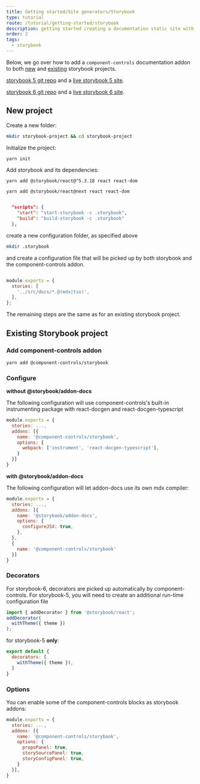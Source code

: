 ```yaml
---
title: Getting started/Site generators/Storybook
type: tutorial
route: /tutorial/getting-started/storybook
description: getting started creating a documentation static site with storybook and component-controls
order: 2
tags:
  - storybook
---
```


Below, we go over how to add a `component-controls` documentation addon to both [new](#new-project) and [existing](#existing-storybook-project) storybook projects.

[storybook 5 git repo](https://github.com/atanasster/storybook-5-controls-starter) and a [live storybook 5 site](https://storybook-5-controls-starter.netlify.app/).

[storybook 6 git repo](https://github.com/atanasster/storybook-6-controls-starter) and a [live storybook 6 site](https://storybook-6-controls-starter.netlify.app/).

## New project 

Create a new folder:

```sh
mkdir storybook-project && cd storybook-project
```

Initialize the project:

```sh
yarn init
```

Add storybook and its dependencies:

```sh:title=storybok-5
yarn add @storybook/react@^5.3.18 react react-dom
```

```sh:title=storybok-6
yarn add @storybook/react@next react react-dom
```

```json:title=package.json

  "scripts": {
    "start": "start-storybook -c .storybook",
    "build": "build-storybook -c .storybook"
  },

```

create a new configuration folder, as specified above

```sh
mkdir .storybook
```

and create a configuration file that will be picked up by both storybook and the component-controls addon.

```json:title=.storybook/main.js

module.exports = {
  stories: [
    '../src/docs/*.@(mdx|tsx)',
  ],
};

```

The remaining steps are the same as for an existing storybook project.

## Existing Storybook project

### Add component-controls addon

```sh
yarn add @component-controls/storybook
```


### Configure

**without @storybook/addon-docs**

The following configuration will use component-controls's built-in instrumenting package with react-docgen and react-docgen-typescript

```js:title=.storybook/main.js
module.exports = {
  stories: ...,
  addons: [{
    name: '@component-controls/storybook',
    options: {
      webpack: ['instrument', 'react-docgen-typescript'],
    }
  }]
}
```

**with @storybook/addon-docs**

The following configuration will let addon-docs use its own mdx compiler:

```js:title=.storybook/main.js
module.exports = {
  stories: ...,
  addons: [{
    name: '@storybook/addon-docs',
    options: {
      configureJSX: true,
    },
  },
  {
    name: '@component-controls/storybook'
  }]
}
```

### Decorators

For storybook-6, decorators are picked up automatically by component-controls. For storybook-5, you will need to create an additional run-time configuration file

```js:title=.storybook/preview.js
import { addDecorator } from '@storybook/react';
addDecorator(
  withTheme({ theme })
);

```

for storybook-5 **only**:

```js:title=.storybook/runtime.js
export default {
  decorators: [
    withTheme({ theme }),
  ]
}
```


### Options

You can enable some of the component-controls blocks as storybook addons:

```js:title=.storybook/main.js
module.exports = {
  stories: ...,
  addons: [{
    name: '@component-controls/storybook',
    options: {
      propsPanel: true,
      storySourcePanel: true,
      storyConfigPanel: true,
    }
  }],
}  
```